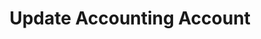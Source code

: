 ---
title: 'Update Accounting Account'
description: 'Update Accounting Account'
openapi: "/openapi/openapi.yaml PATCH /accountingaccounts/{companyId}/{accountingCode}"
---